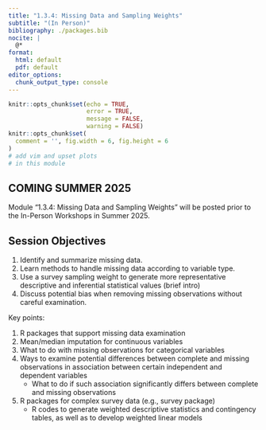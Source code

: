 ```yaml
---
title: "1.3.4: Missing Data and Sampling Weights"
subtitle: "(In Person)"
bibliography: ./packages.bib
nocite: |
  @*
format:
  html: default
  pdf: default
editor_options: 
  chunk_output_type: console
---
```


\thispagestyle{fancy}

```r
knitr::opts_chunk$set(echo = TRUE,
                      error = TRUE,
                      message = FALSE,
                      warning = FALSE)
knitr::opts_chunk$set(
  comment = '', fig.width = 6, fig.height = 6
)
# add vim and upset plots
# in this module
```

## COMING SUMMER 2025

Module "1.3.4: Missing Data and Sampling Weights" will be posted prior to the In-Person Workshops in Summer 2025.

## Session Objectives

1. Identify and summarize missing data.
2. Learn methods to handle missing data according to variable type.
3. Use a survey sampling weight to generate more representative descriptive and inferential statistical values (brief intro)
4. Discuss potential bias when removing missing observations without careful examination.

Key points:

1. R packages that support missing data examination
2. Mean/median imputation for continuous variables
3. What to do with missing observations for categorical variables
4. Ways to examine potential differences between complete and missing observations in association between certain independent and dependent variables
    - What to do if such association significantly differs between complete and missing observations
5. R packages for complex survey data (e.g., survey package)
    - R codes to generate weighted descriptive statistics and contingency tables, as well as to develop weighted linear models

